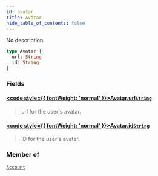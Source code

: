 ```yaml
---
id: avatar
title: Avatar
hide_table_of_contents: false
---
```








No description

```graphql
type Avatar {
  url: String
  id: String
}
```


### Fields

#### [<code style={{ fontWeight: 'normal' }}>Avatar.<b>url</b></code>](#)<Bullet />[`String`](/gql-api/scalars/string) <Badge class="secondary" text="scalar"/>
> url for the user's avatar.
> 

#### [<code style={{ fontWeight: 'normal' }}>Avatar.<b>id</b></code>](#)<Bullet />[`String`](/gql-api/scalars/string) <Badge class="secondary" text="scalar"/>
> ID for the user's avatar.
> 



### Member of

[`Account`](/gql-api/objects/account)  <Badge class="secondary" text="object"/>



